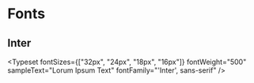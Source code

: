
<Meta title="App/Typography" />

# Fonts

## Inter

<Typeset
  fontSizes={["32px", "24px", "18px", "16px"]}
  fontWeight="500"
  sampleText="Lorum Ipsum Text"
  fontFamily="'Inter', sans-serif"
/>